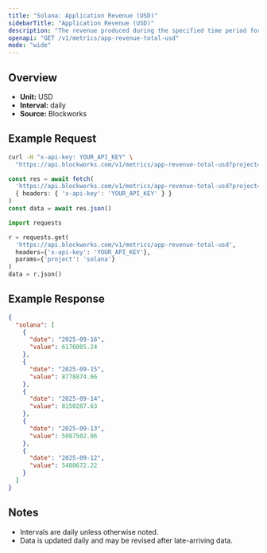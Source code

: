 ```yaml
---
title: "Solana: Application Revenue (USD)"
sidebarTitle: "Application Revenue (USD)"
description: "The revenue produced during the specified time period for given blockchain."
openapi: "GET /v1/metrics/app-revenue-total-usd"
mode: "wide"
---
```


## Overview

- **Unit:** USD
- **Interval:** daily
- **Source:** Blockworks

## Example Request

<CodeGroup>

```bash cURL
curl -H "x-api-key: YOUR_API_KEY" \
  "https://api.blockworks.com/v1/metrics/app-revenue-total-usd?project=solana"
```

```typescript TypeScript
const res = await fetch(
  'https://api.blockworks.com/v1/metrics/app-revenue-total-usd?project=solana',
  { headers: { 'x-api-key': 'YOUR_API_KEY' } }
)
const data = await res.json()
```

```python Python
import requests

r = requests.get(
  'https://api.blockworks.com/v1/metrics/app-revenue-total-usd',
  headers={'x-api-key': 'YOUR_API_KEY'},
  params={'project': 'solana'}
)
data = r.json()
```

</CodeGroup>

## Example Response

```json
{
  "solana": [
    {
      "date": "2025-09-16",
      "value": 6176085.24
    },
    {
      "date": "2025-09-15",
      "value": 8778874.66
    },
    {
      "date": "2025-09-14",
      "value": 8150287.63
    },
    {
      "date": "2025-09-13",
      "value": 5087502.86
    },
    {
      "date": "2025-09-12",
      "value": 5480672.22
    }
  ]
}
```

## Notes
- Intervals are daily unless otherwise noted.
- Data is updated daily and may be revised after late-arriving data.